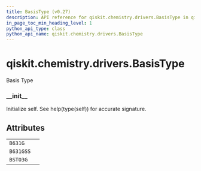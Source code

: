 ```yaml
---
title: BasisType (v0.27)
description: API reference for qiskit.chemistry.drivers.BasisType in qiskit v0.27
in_page_toc_min_heading_level: 1
python_api_type: class
python_api_name: qiskit.chemistry.drivers.BasisType
---
```


<span id="qiskit-chemistry-drivers-basistype" />

# qiskit.chemistry.drivers.BasisType

<Class id="qiskit.chemistry.drivers.BasisType" isDedicatedPage={true} github="https://github.com/qiskit-community/qiskit-aqua/tree/stable/0.9/qiskit/chemistry/drivers/pyquanted/pyquantedriver.py" signature="BasisType(value)" modifiers="class">
  Basis Type

  ### \_\_init\_\_

  <Function id="qiskit.chemistry.drivers.BasisType.__init__" signature="__init__()">
    Initialize self. See help(type(self)) for accurate signature.
  </Function>

  ## Attributes

  |           |   |
  | --------- | - |
  | `B631G`   |   |
  | `B631GSS` |   |
  | `BSTO3G`  |   |
</Class>

